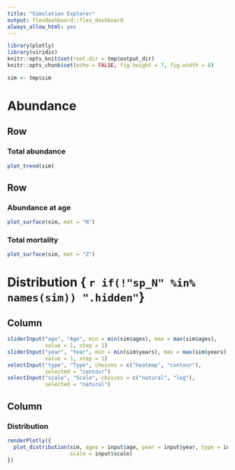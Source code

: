 ```yaml
---
title: "Simulation Explorer"
output: flexdashboard::flex_dashboard
always_allow_html: yes
---
```


```r
library(plotly)
library(viridis)
knitr::opts_knit$set(root.dir = tmp$output_dir)
knitr::opts_chunk$set(echo = FALSE, fig.height = 7, fig.width = 8)
```

```r
sim <- tmp$sim
```


Abundance
================================================================================

Row
--------------------------------------------------------------------------------

### Total abundance

```r
plot_trend(sim)
```

Row
--------------------------------------------------------------------------------

### Abundance at age

```r
plot_surface(sim, mat = "N")
```


### Total mortality

```r
plot_surface(sim, mat = "Z")
```



Distribution { `r if(!"sp_N" %in% names(sim)) ".hidden"`}
================================================================================

Column {.sidebar}
--------------------------------------------------------------------------------

```r
sliderInput("age", "Age", min = min(sim$ages), max = max(sim$ages), 
            value = 1, step = 1)
sliderInput("year", "Year", min = min(sim$years), max = max(sim$years), 
            value = 1, step = 1)
selectInput("type", "Type", choices = c("heatmap", "contour"), 
            selected = "contour")
selectInput("scale", "Scale", choices = c("natural", "log"), 
            selected = "natural")
```

Column
--------------------------------------------------------------------------------

### Distribution

```r
renderPlotly({
  plot_distribution(sim, ages = input$age, year = input$year, type = input$type,
                    scale = input$scale)
})
```




